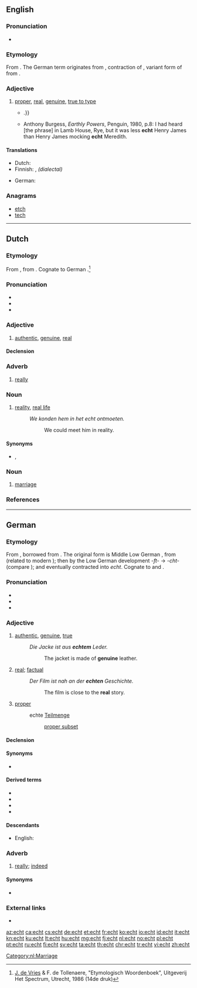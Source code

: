 ==English==
{{was wotd|2011|December|2}}

===Pronunciation===
* {{IPA|/ɛkt/|lang=en}}

===Etymology===
From {{etyl|de|en}} {{m|de|echt||real}}. The German term originates from {{etyl|gml|en}} {{m|gml|echt||lawful, genuine}}, contraction of {{m|gml|ehacht}}, variant form of {{m|gml|ehaft||lawful, pertaining to the law}} from {{m|gml|e|ê(e)|law, marriage}}.

===Adjective===
{{en-adj}}

# [[proper]], [[real]], [[genuine]], [[true to type]]
#* {{quote-journal|2009|January 18|Ross Douthat|When Buckley Met Reagan|New York Times|url=http://www.nytimes.com/2009/01/18/books/review/Douthat-t.html|passage=An '''echt''' Burkean with a snob’s disdain for the contemporary Republican Party, Hart hinted at a road not taken{{...|, in which a Buckley-led conservative intelligentsia might have labored to infiltrate and convert the liberal-leaning Eastern Establishment, rather than making common cause with Sunbelt populists, Reagan Democrats and other faintly embarrassing constituencies}}.}}
#* Anthony Burgess, ''Earthly Powers'', Penguin, 1980, p.8: I had heard [the phrase] in Lamb House, Rye, but it was less '''echt''' Henry James than Henry James mocking '''echt''' Meredith.

====Translations====
{{trans-top|genuine}}
* Dutch: {{t+|nl|echt}}
* Finnish: {{t+|fi|aito}}, ''(dialectal)'' {{t+|fi|ehta}}
{{trans-mid}}
* German: {{t+|de|echt}}
{{trans-bottom}}

===Anagrams===
* [[etch#English|etch]]
* [[tech#English|tech]]

----

==Dutch==

===Etymology===
From {{inh|nl|dum|echt}}, from {{inh|nl|odt|*ēhaft}}.
Cognate to German {{m|de|echt}}.<ref>[[w:Jan de Vries (linguist)|J. de Vries]] & F. de Tollenaere, "Etymologisch Woordenboek", Uitgeverij Het Spectrum, Utrecht, 1986 (14de druk)</ref>

===Pronunciation===
* {{rhymes|ɛxt|lang=nl}}
* {{IPA|/ɛxt/|lang=nl}}
* {{audio|Nl-echt.ogg|audio|lang=nl}}

===Adjective===
{{nl-adj}}

# [[authentic]], [[genuine]], [[real]]

====Declension====
{{nl-decl-adj}}

===Adverb===
{{nl-adv}}

# [[really]]

===Noun===
{{nl-noun|n|-|-}}

# [[reality]], [[real life]]
#: ''We konden hem in het echt ontmoeten.''
#:: We could meet him in reality.

====Synonyms====
* {{sense|reality}} {{l|nl|werkelijkheid}}, {{l|nl|realiteit}}

===Noun===
{{nl-noun|m|-|-}}

# [[marriage]]
#: {{ux|nl|In de echt verbinden|t=to bind in matrimony}}

===References===
<references/>

[[Category:nl:Marriage]]

----

==German==

===Etymology===
From {{etyl|gmh|de}} {{m|gmh|echt}}, borrowed from {{etyl|gml|de}} {{m|gml|echt||lawful, genuine}}. The original form is Middle Low German {{m|gml|ēhaft||lawful}}, from {{m|gml|ē||law}} (related to modern {{m|de|Ehe}}); then {{m|gml|ēhacht}} by the Low German development ''-ft-'' → ''-cht-'' (compare {{m|de|Nichte}}); and eventually contracted into ''echt''. Cognate to {{etyl|goh|-}} {{m|goh|ēhaft||honourable}} and {{etyl|nl|-}} {{m|nl|echt}}.

===Pronunciation===
* {{IPA|/ɛçt/|lang=de}}
* {{audio|De-at-echt.ogg|audio (Austria)|lang=de}}
* {{rhymes|ɛçt|lang=de}}

===Adjective===
{{de-adj|er|echtesten}}

# [[authentic]], [[genuine]], [[true]]
#: ''Die Jacke ist aus '''echtem''' Leder.''
#:: The jacket is made of '''genuine''' leather.
# {{label|de|chiefly|colloquial}} [[real]]; [[factual]]
#: ''Der Film ist nah an der '''echten''' Geschichte.''
#:: The film is close to the '''real''' story.
# {{label|de|maths}} [[proper]]
#: echte [[Teilmenge]]
#:: [[proper subset]]

====Declension====
{{de-decl-adj|echt|echter|echtest}}

====Synonyms====
* {{sense|real}} {{l|de|wirklich}}

====Derived terms====
* {{l|de|echtgolden}}
* {{l|de|Echtheit}}
* {{l|de|echtsilbern}}
* {{l|de|in echt}}

====Descendants====
* English: {{l|en|echt}}

===Adverb===
{{de-adv}}

# {{label|de|chiefly|colloquial}} [[really]]; [[indeed]]

====Synonyms====
* {{l|de|wirklich}}

===External links===
* {{R:Duden}}

[[az:echt]]
[[ca:echt]]
[[cs:echt]]
[[de:echt]]
[[et:echt]]
[[fr:echt]]
[[ko:echt]]
[[io:echt]]
[[id:echt]]
[[it:echt]]
[[kn:echt]]
[[ku:echt]]
[[lt:echt]]
[[hu:echt]]
[[mg:echt]]
[[fj:echt]]
[[nl:echt]]
[[no:echt]]
[[pl:echt]]
[[pt:echt]]
[[ru:echt]]
[[fi:echt]]
[[sv:echt]]
[[ta:echt]]
[[th:echt]]
[[chr:echt]]
[[tr:echt]]
[[vi:echt]]
[[zh:echt]]
